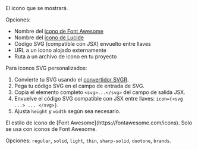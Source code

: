 <ResponseField name="icon" type="string">
  El icono que se mostrará.
  
  Opciones:
  - Nombre del [icono de Font Awesome](https://fontawesome.com/icons)
  - Nombre del [icono de Lucide](https://lucide.dev/icons)
  - Código SVG (compatible con JSX) envuelto entre llaves
  - URL a un icono alojado externamente
  - Ruta a un archivo de icono en tu proyecto
  
  Para iconos SVG personalizados:
  1. Convierte tu SVG usando el [convertidor SVGR](https://react-svgr.com/playground/).
  1. Pega tu código SVG en el campo de entrada de SVG.
  2. Copia el elemento completo `<svg>...</svg>` del campo de salida JSX.
  3. Envuelve el código SVG compatible con JSX entre llaves: `icon={<svg ...> ... </svg>}`.
  4. Ajusta `height` y `width` según sea necesario.
</ResponseField>

<ResponseField name="iconType" type="string">
  El estilo de icono de [Font Awesome](https://fontawesome.com/icons). Solo se usa con iconos de Font Awesome. 
  
  Opciones: `regular`, `solid`, `light`, `thin`, `sharp-solid`, `duotone`, `brands`.
</ResponseField>